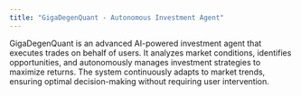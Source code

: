 ```yaml
---
title: "GigaDegenQuant - Autonomous Investment Agent"
---
```


GigaDegenQuant is an advanced AI-powered investment agent that executes trades on behalf of users. It analyzes market conditions, identifies opportunities, and autonomously manages investment strategies to maximize returns. The system continuously adapts to market trends, ensuring optimal decision-making without requiring user intervention.